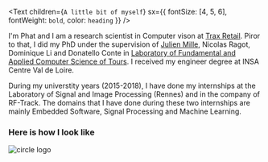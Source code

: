 <Text
  children={`A little bit of myself`}
  sx={{ fontSize: [4, 5, 6], fontWeight: `bold`, color: `heading` }}
/>

I'm Phat and I am a research scientist in Computer vison at [Trax Retail](https://traxretail.com).
Piror to that, I did my PhD under the supervision of [Julien Mille](https://julien-mille.gitlab.io/www/), Nicolas Ragot, Dominique Li and Donatello Conte 
in [Laboratory of Fundamental and Applied Computer Science of Tours](https://lifat.univ-tours.fr/). 
I received my engineer degree at INSA Centre Val de Loire.

During my universtity years (2015-2018), I have done my internships at the Laboratory of Signal and Image Processing (Rennes) and in the company of RF-Track. 
The domains that I have done during these two internships are mainly Embedded Software, Signal Processing and Machine Learning.

### Here is how I look like
![circle logo](/photos/321478863_1169482710350989_3642175476793154591_n.jpg)